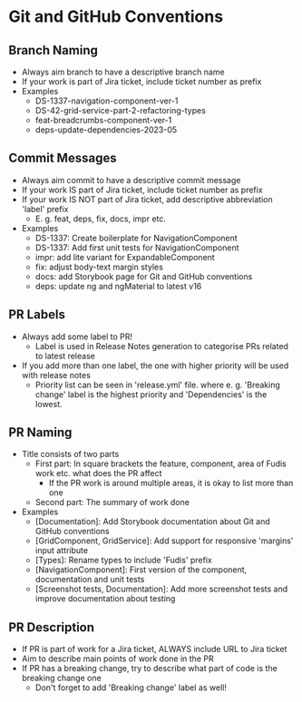 
<Meta title="Documentation/Development/Git and GitHub Conventions" />

# Git and GitHub Conventions

## Branch Naming

- Always aim branch to have a descriptive branch name
- If your work is part of Jira ticket, include ticket number as prefix
- Examples
	- DS-1337-navigation-component-ver-1
  - DS-42-grid-service-part-2-refactoring-types
  - feat-breadcrumbs-component-ver-1
  - deps-update-dependencies-2023-05

## Commit Messages

- Always aim commit to have a descriptive commit message
- If your work IS part of Jira ticket, include ticket number as prefix
- If your work IS NOT part of Jira ticket, add descriptive abbreviation 'label' prefix
	- E. g. feat, deps, fix, docs, impr etc.
- Examples
	- DS-1337: Create boilerplate for NavigationComponent
	- DS-1337: Add first unit tests for NavigationComponent
  - impr: add lite variant for ExpandableComponent
  - fix: adjust body-text margin styles
  - docs: add Storybook page for Git and GitHub conventions
  - deps: update ng and ngMaterial to latest v16

## PR Labels

- Always add some label to PR!
  - Label is used in Release Notes generation to categorise PRs related to latest release
- If you add more than one label, the one with higher priority will be used with release notes
  - Priority list can be seen in 'release.yml' file. where e. g. 'Breaking change' label is the highest priority and 'Dependencies' is the lowest.

## PR Naming

- Title consists of two parts
  - First part: In square brackets the feature, component, area of Fudis work etc. what does the PR affect
  	- If the PR work is around multiple areas, it is okay to list more than one
  - Second part: The summary of work done
- Examples
  - \[Documentation]: Add Storybook documentation about Git and GitHub conventions 
  - \[GridComponent, GridService]: Add support for responsive 'margins' input attribute
  - \[Types]: Rename types to include 'Fudis' prefix
  - \[NavigationComponent]: First version of the component, documentation and unit tests
  - \[Screenshot tests, Documentation]: Add more screenshot tests and improve documentation about testing

## PR Description

- If PR is part of work for a Jira ticket, ALWAYS include URL to Jira ticket
- Aim to describe main points of work done in the PR
- If PR has a breaking change, try to describe what part of code is the breaking change one
    * Don't forget to add 'Breaking change' label as well!


